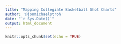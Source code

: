 ```yaml
---
title: "Mapping Collegiate Basketball Shot Charts"
author: '@jonmichaelstroh'
date: "`r Sys.Date()`"
output: html_document
---
```


```r
knitr::opts_chunk$set(echo = TRUE)
```
